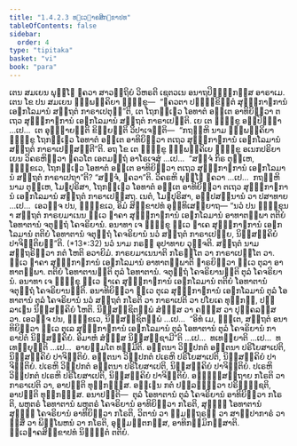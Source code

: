 ```yaml
---
title: "1.4.2.3 ທ຺ເວຠາຄສິກ຺ຂາປທ"
tableOfContents: false
sidebar:
  order: 4
type: "tipitaka"
basket: "vi"
book: "para"
---
```



<DynamicBreadcrumb />

<Division number="552" book="para">

<Paragraph number="2121" book="para">
ເຕນ ສມເຍນ ພຸທ຺ໂຘ ຠຄວາ ສາວຕ຺ຖິຍໍ ວິຫຣຕິ ເຊຕວເນ ອນາຖປິຓ຺ຑິກສ຺ສ ອາຣາເມ. ເຕນ ໂຂ ປນ ສມເຍນ ຉພ຺ພຄ຺ຄິຍາ ຠິກ຺ຂູ—  “ຠຄວຕາ ປຏິກ຺ຂິຕ຺ຕໍ ສຸທ຺ຘກາຬການໍ ເອຬກໂລມານໍ ສນ຺ຖຕໍ ກາຣາເປຕຸນ຺”ຕິ, ເຕ ໂຖກຎ຺ເຎວ ໂອທາຕໍ ອນ຺ເຕ ອາທິຍິຕ຺ວາ ຕເຖວ ສຸທ຺ຘກາຬການໍ ເອຬກໂລມານໍ ສນ຺ຖຕໍ ກາຣາເປນ຺ຕິ. ເຍ ເຕ ຠິກ຺ຂູ ອປ຺ປິຈ຺ຉາ …ເປ…  ເຕ ອຸຊ຺ຌາຍນ຺ຕິ ຂິຍ຺ຍນ຺ຕິ ວິປາເຈນ຺ຕິ—  “ກຖຎ຺ຫິ ນາມ ຉພ຺ພຄ຺ຄິຍາ ຠິກ຺ຂູ ໂຖກຎ຺ເຎວ ໂອທາຕໍ ອນ຺ເຕ ອາທິຍິຕ຺ວາ ຕເຖວ ສຸທ຺ຘກາຬການໍ ເອຬກໂລມານໍ ສນ຺ຖຕໍ ກາຣາເປສ຺ສນ຺ຕີ”ຕິ.
</Paragraph>

<Paragraph number="2122" book="para">
ອຖ ໂຂ ເຕ ຠິກ຺ຂູ ຉພ຺ພຄ຺ຄິເຍ ຠິກ຺ຂູ ອເນກປຣິຍາເຍນ ວິຄຣຫິຕ຺ວາ ຠຄວໂຕ ເອຕມຕ຺ຖໍ ອາໂຣເຈສຸໍ …ເປ…  “ສຈ຺ຈໍ ກິຣ ຕຸມ຺ເຫ, ຠິກ຺ຂເວ, ໂຖກຎ຺ເຎວ ໂອທາຕໍ ອນ຺ເຕ ອາທິຍິຕ຺ວາ ຕເຖວ ສຸທ຺ຘກາຬການໍ ເອຬກໂລມານໍ ສນ຺ຖຕໍ ກາຣາເປຖາ”ຕິ? “ສຈ຺ຈໍ, ຠຄວາ”ຕິ. ວິຄຣຫິ ພຸທ຺ໂຘ ຠຄວາ …ເປ…  ກຖຎ຺ຫິ ນາມ ຕຸມ຺ເຫ, ໂມຆປຸຣິສາ, ໂຖກຎ຺ເຎວ ໂອທາຕໍ ອນ຺ເຕ ອາທິຍິຕ຺ວາ ຕເຖວ ສຸທ຺ຘກາຬການໍ ເອຬກໂລມານໍ ສນ຺ຖຕໍ ກາຣາເປສ຺ສຖ. ເນຕໍ, ໂມຆປຸຣິສາ, ອປ຺ປສນ຺ນານໍ ວາ ປສາທາຍ …ເປ…  ເອວຎ຺ຈ ປນ, ຠິກ຺ຂເວ, ອິມໍ ສິກ຺ຂາປທໍ ອຸທ຺ທິເສຍ຺ຍາຖ—
</Paragraph>

</Division>
<Division number="553" book="para">

<Paragraph number="2123" book="para">
<Emphasis>“ນວໍ ປນ ຠິກ຺ຂຸນາ ສນ຺ຖຕໍ ກາຣຍມາເນນ ທ຺ເວ ຠາຄາ ສຸທ຺ຘກາຬການໍ ເອຬກໂລມານໍ ອາທາຕພ຺ພາ ຕຕິຍໍ ໂອທາຕານໍ ຈຕຸຕ຺ຖໍ ໂຄຈຣິຍານໍ. ອນາທາ ເຈ ຠິກ຺ຂຸ ທ຺ເວ ຠາເຄ ສຸທ຺ຘກາຬການໍ ເອຬກໂລມານໍ ຕຕິຍໍ ໂອທາຕານໍ ຈຕຸຕ຺ຖໍ ໂຄຈຣິຍານໍ ນວໍ ສນ຺ຖຕໍ ກາຣາເປຍ຺ຍ, ນິສ຺ສຄ຺ຄິຍໍ ປາຈິຕ຺ຕິຍນ຺”</Emphasis>ຕິ. (*13*:<Emphasis>32</Emphasis>)
</Paragraph>

</Division>
<Division number="554" book="para">

<Paragraph number="2124" book="para">
<Emphasis>ນວໍ</Emphasis> ນາມ ກຣຓໍ ອຸປາທາຍ ວຸຈ຺ຈຕິ.
</Paragraph>

<Paragraph number="2125" book="para">
<Emphasis>ສນ຺ຖຕໍ</Emphasis> ນາມ ສນ຺ຖຣິຕ຺ວາ ກຕໍ ໂຫຕິ ອວາຍິມໍ.
</Paragraph>

<Paragraph number="2126" book="para">
<Emphasis>ກາຣຍມາເນນາ</Emphasis>ຕິ ກໂຣນ຺ໂຕ ວາ ກາຣາເປນ຺ໂຕ ວາ.
</Paragraph>

<Paragraph number="2127" book="para">
<Emphasis>ທ຺ເວ ຠາຄາ ສຸທ຺ຘກາຬການໍ ເອຬກໂລມານໍ ອາທາຕພ຺ພາ</Emphasis>ຕິ ຘາຣຍິຕ຺ວາ ທ຺ເວ ຕຸລາ ອາທາຕພ຺ພາ.
</Paragraph>

<Paragraph number="2128" book="para">
<Emphasis>ຕຕິຍໍ ໂອທາຕານນ຺</Emphasis>ຕິ ຕຸລໍ ໂອທາຕານໍ.
</Paragraph>

<Paragraph number="2129" book="para">
<Emphasis>ຈຕຸຕ຺ຖໍ ໂຄຈຣິຍານນ຺</Emphasis>ຕິ ຕຸລໍ ໂຄຈຣິຍານໍ.
</Paragraph>

<Paragraph number="2130" book="para">
<Emphasis>ອນາທາ ເຈ ຠິກ຺ຂຸ ທ຺ເວ ຠາເຄ ສຸທ຺ຘກາຬການໍ ເອຬກໂລມານໍ ຕຕິຍໍ ໂອທາຕານໍ ຈຕຸຕ຺ຖໍ ໂຄຈຣິຍານນ຺</Emphasis>ຕິ. ອນາທິຍິຕ຺ວາ ທ຺ເວ ຕຸເລ ສຸທ຺ຘກາຬການໍ ເອຬກໂລມານໍ ຕຸລໍ ໂອທາຕານໍ ຕຸລໍ ໂຄຈຣິຍານໍ ນວໍ ສນ຺ຖຕໍ ກໂຣຕິ ວາ ກາຣາເປຕິ ວາ ປໂຍເຄ ທຸກ຺ກຏໍ, ປຏິລາເຠນ ນິສ຺ສຄ຺ຄິຍໍ ໂຫຕິ. ນິສ຺ສຊ຺ຊິຕພ຺ພໍ ສໍຆສ຺ສ ວາ ຄຓສ຺ສ ວາ ປຸຄ຺ຄລສ຺ສ ວາ. ເອວຎ຺ຈ ປນ, ຠິກ຺ຂເວ, ນິສ຺ສຊ຺ຊິຕພ຺ພໍ …ເປ…  “ອິທໍ ເມ, ຠນ຺ເຕ, ສນ຺ຖຕໍ ອນາທິຍິຕ຺ວາ ທ຺ເວ ຕຸເລ ສຸທ຺ຘກາຬການໍ ເອຬກໂລມານໍ ຕຸລໍ ໂອທາຕານໍ ຕຸລໍ ໂຄຈຣິຍານໍ ກາຣາປິຕໍ ນິສ຺ສຄ຺ຄິຍໍ. ອິມາຫໍ ສໍຆສ຺ສ ນິສ຺ສຊ຺ຊາມີ”ຕິ …ເປ…  ທເທຍ຺ຍາຕິ …ເປ…  ທເທຍ຺ຍຸນ຺ຕິ …ເປ…  ອາຍສ຺ມໂຕ ທມ຺ມີຕິ.
</Paragraph>

</Division>
<Division number="555" book="para">

<Paragraph number="2131" book="para">
ອຕ຺ຕນາ ວິປ຺ປກຕໍ ອຕ຺ຕນາ ປຣິໂຍສາເປຕິ, ນິສ຺ສຄ຺ຄິຍໍ ປາຈິຕ຺ຕິຍໍ. ອຕ຺ຕນາ ວິປ຺ປກຕໍ ປເຣຫິ ປຣິໂຍສາເປຕິ, ນິສ຺ສຄ຺ຄິຍໍ ປາຈິຕ຺ຕິຍໍ. ປເຣຫິ ວິປ຺ປກຕໍ ອຕ຺ຕນາ ປຣິໂຍສາເປຕິ, ນິສ຺ສຄ຺ຄິຍໍ ປາຈິຕ຺ຕິຍໍ. ປເຣຫິ ວິປ຺ປກຕໍ ປເຣຫິ ປຣິໂຍສາເປຕິ, ນິສ຺ສຄ຺ຄິຍໍ ປາຈິຕ຺ຕິຍໍ.
</Paragraph>

<Paragraph number="2132" book="para">
ອຎ຺ຎສ຺ສຕ຺ຖາຍ ກໂຣຕິ ວາ ກາຣາເປຕິ ວາ, ອາປຕ຺ຕິ ທຸກ຺ກຏສ຺ສ. ອຎ຺ເຎນ ກຕໍ ປຏິລຠິຕ຺ວາ ປຣິຠຸຎ຺ຊຕິ, ອາປຕ຺ຕິ ທຸກ຺ກຏສ຺ສ.
</Paragraph>

</Division>
<Division number="556" book="para">

<Paragraph number="2133" book="para">
ອນາປຕ຺ຕິ—  ຕຸລໍ ໂອທາຕານໍ ຕຸລໍ ໂຄຈຣິຍານໍ ອາທິຍິຕ຺ວາ ກໂຣຕິ, ພຫຸຕຣໍ ໂອທາຕານໍ ພຫຸຕຣໍ ໂຄຈຣິຍານໍ ອາທິຍິຕ຺ວາ ກໂຣຕິ, ສຸທ຺ຘໍ ໂອທາຕານໍ ສຸທ຺ຘໍ ໂຄຈຣິຍານໍ ອາທິຍິຕ຺ວາ ກໂຣຕິ, ວິຕານໍ ວາ ຠູມຕ຺ຖຣຓໍ ວາ ສາຓິປາກາຣໍ ວາ ຠິສິໍ ວາ ພິພ຺ໂພຫນໍ ວາ ກໂຣຕິ, ອຸມ຺ມຕ຺ຕກສ຺ສ, ອາທິກມ຺ມິກສ຺ສາຕິ.

</Paragraph>
</Division>

<Paragraph number="2134" type="center" book="para">
ທ຺ເວຠາຄສິກ຺ຂາປທໍ ນິຏ຺ຐິຕໍ ຕຕິຍໍ.
</Paragraph>